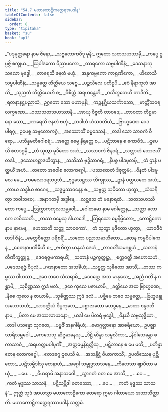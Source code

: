 ```yaml
---
title: "54.7 မဟာကောဋ္ဌိကတ္ထေရအပဒါန"
tableOfContents: false
sidebar:
  order: 8
type: "tipitaka"
basket: "su"
book: "ap1"
---
```



<DynamicBreadcrumb />

<Division number="221" book="ap1">

<Paragraph number="7180" type="verses" book="ap1">
_“ပဒုမုတ္တရော နာမ ဇိနော,_  
_သဗ္ဗလောကဝိဒူ မုနိ;_  
ဣတော သတသဟဿမှိ,_  
_ကပ္ပေ ဥပ္ပဇ္ဇိ စက္ခုမာ._  

</Paragraph>

</Division>
<Division number="222" book="ap1">

<Paragraph number="7181" type="verses" book="ap1">
_ဩဝါဒကော ဝိညာပကော,_  
_တာရကော သဗ္ဗပါဏိနံ;_  
_ဒေသနာကုသလော ဗုဒ္ဓေါ,_  
_တာရေသိ ဇနတံ ဗဟုံ._  

</Paragraph>

</Division>
<Division number="223" book="ap1">

<Paragraph number="7182" type="verses" book="ap1">
_အနုကမ္ပကော ကာရုဏိကော,_  
_ဟိတေသီ သဗ္ဗပါဏိနံ;_  
_သမ္ပတ္တေ တိတ္ထိယေ သဗ္ဗေ,_  
_ပဉ္စသီလေ ပတိဋ္ဌပိ._  

</Paragraph>

</Division>
<Division number="224" book="ap1">

<Paragraph number="7183" type="verses" book="ap1">
_ဧဝံ နိရာကုလံ အာသိ,_  
_သုညတံ တိတ္ထိယေဟိ စ;_  
_ဝိစိတ္တံ အရဟန္တေဟိ,_  
_ဝသီဘူတေဟိ တာဒိဘိ._  

</Paragraph>

</Division>
<Division number="225" book="ap1">

<Paragraph number="7184" type="verses" book="ap1">
_ရတနာနဋ္ဌပညာသံ,_  
ဥဂ္ဂတော သော မဟာမုနိ;_  
_ကဉ္စနဂ္ဃိယသင်္ကာသော,_  
_ဗာတ္တိံသဝရလက္ခဏော._  

</Paragraph>

</Division>
<Division number="226" book="ap1">

<Paragraph number="7185" type="verses" book="ap1">
_ဝဿသတသဟဿာနိ,_  
_အာယု ဝိဇ္ဇတိ တာဝဒေ;_  
_တာဝတာ တိဋ္ဌမာနော သော,_  
_တာရေသိ ဇနတံ ဗဟုံ._  

</Paragraph>

</Division>
<Division number="227" book="ap1">

<Paragraph number="7186" type="verses" book="ap1">
_တဒါဟံ ဟံသဝတိယံ,_  
_ဗြာဟ္မဏော ဝေဒပါရဂူ;_  
ဥပေစ္စ သဗ္ဗလောကဂ္ဂံ,_  
_အဿောသိံ ဓမ္မဒေသနံ._  

</Paragraph>

</Division>
<Division number="228" book="ap1">

<Paragraph number="7187" type="verses" book="ap1">
_တဒါ သော သာဝကံ ဝီရော,_  
_ပဘိန္နမတိဂေါစရံ;_  
_အတ္ထေ ဓမ္မေ နိရုတ္တေ စ,_  
_ပဋိဘာနေ စ ကောဝိဒံ._  

</Paragraph>

</Division>
<Division number="229" book="ap1">

<Paragraph number="7188" type="verses" book="ap1">
_ဌပေသိ ဧတဒဂ္ဂမှိ,_  
_တံ သုတွာ မုဒိတော အဟံ;_  
_သသာဝကံ ဇိနဝရံ,_  
_သတ္တာဟံ ဘောဇယိံ တဒါ._  

</Paragraph>

</Division>
<Division number="230" book="ap1">

<Paragraph number="7189" type="verses" book="ap1">
_ဒုဿေဟစ္ဆာဒယိတွာန,_  
_သသိဿံ ဗုဒ္ဓိသာဂရံ;_  
_နိပစ္စ ပါဒမူလမှိ,_  
_တံ ဌာနံ ပတ္ထယိံ အဟံ._  

</Paragraph>

</Division>
<Division number="231" book="ap1">

<Paragraph number="7190" type="verses" book="ap1">
_တတော အဝေါစ လောကဂ္ဂေါ,_  
_‘ပဿထေတံ ဒိဇုတ္တမံ;_  
_ဝိနတံ ပါဒမူလေ မေ,_  
_ကမလောဒရသပ္ပဘံ._  

</Paragraph>

</Division>
<Division number="232" book="ap1">

<Paragraph number="7191" type="verses" book="ap1">
_ဗုဒ္ဓသေဋ္ဌဿ ဘိက္ခုဿ,_  
_ဌာနံ ပတ္ထယတေ အယံ;_  
_တာယ သဒ္ဓါယ စာဂေန,_  
_သဒ္ဓမ္မဿဝနေန စ._  

</Paragraph>

</Division>
<Division number="233" book="ap1">

<Paragraph number="7192" type="verses" book="ap1">
_သဗ္ဗတ္ထ သုခိတော ဟုတွာ,_  
_သံသရိတွာ ဘဝါဘဝေ;_  
_အနာဂတမှိ အဒ္ဓါနေ,_  
_လစ္ဆသေ တံ မနောရထံ._  

</Paragraph>

</Division>
<Division number="234" book="ap1">

<Paragraph number="7193" type="verses" book="ap1">
_သတသဟဿိတော ကပ္ပေ,_  
_ဩက္ကာကကုလသမ္ဘဝေါ;_  
_ဂေါတမော နာမ ဂေါတ္တေန,_  
_သတ္ထာ လောကေ ဘဝိဿတိ._  

</Paragraph>

</Division>
<Division number="235" book="ap1">

<Paragraph number="7194" type="verses" book="ap1">
_တဿ ဓမ္မေသု ဒါယာဒေါ,_  
_ဩရသော ဓမ္မနိမ္မိတော;_  
_ကောဋ္ဌိကော နာမ နာမေန,_  
_ဟေဿတိ သတ္ထု သာဝကော’._  

</Paragraph>

</Division>
<Division number="236" book="ap1">

<Paragraph number="7195" type="verses" book="ap1">
_တံ သုတွာ မုဒိတော ဟုတွာ,_  
_ယာဝဇီဝံ တဒါ ဇိနံ;_  
_မေတ္တစိတ္တော ပရိစရိံ,_  
_သတော ပညာသမာဟိတော._  

</Paragraph>

</Division>
<Division number="237" book="ap1">

<Paragraph number="7196" type="verses" book="ap1">
_တေန ကမ္မဝိပါကေန,_  
_စေတနာပဏိဓီဟိ စ;_  
_ဇဟိတွာ မာနုသံ ဒေဟံ,_  
_တာဝတိံသမဂစ္ဆဟံ._  

</Paragraph>

</Division>
<Division number="238" book="ap1">

<Paragraph number="7197" type="verses" book="ap1">
_သတာနံ တီဏိက္ခတ္တုဉ္စ,_  
_ဒေဝရဇ္ဇမကာရယိံ;_  
_သတာနံ ပဉ္စက္ခတ္တုဉ္စ,_  
_စက္ကဝတ္တီ အဟောသဟံ._  

</Paragraph>

</Division>
<Division number="239" book="ap1">

<Paragraph number="7198" type="verses" book="ap1">
_ပဒေသရဇ္ဇံ ဝိပုလံ,_  
_ဂဏနာတော အသင်္ခိယံ;_  
_သဗ္ဗတ္ထ သုခိတော အာသိံ,_  
_တဿ ကမ္မဿ ဝါဟသာ._  

</Paragraph>

</Division>
<Division number="240" book="ap1">

<Paragraph number="7199" type="verses" book="ap1">
_ဒုဝေ ဘဝေ သံသရာမိ,_  
_ဒေဝတ္တေ အထ မာနုသေ;_  
_အညံ ဂတိံ န ဂစ္ဆာမိ,_  
_သုစိဏ္ဏဿ ဣဒံ ဖလံ._  

</Paragraph>

</Division>
<Division number="241" book="ap1">

<Paragraph number="7200" type="verses" book="ap1">
_ဒုဝေ ကုလေ ပဇာယာမိ,_  
_ခတ္တိယေ အထ ဗြာဟ္မဏေ;_  
_နီစေ ကုလေ န ဇာယာမိ,_  
_သုစိဏ္ဏဿ ဣဒံ ဖလံ._  

</Paragraph>

</Division>
<Division number="242" book="ap1">

<Paragraph number="7201" type="verses" book="ap1">
_ပစ္ဆိမေ ဘဝေ သမ္ပတ္တေ,_  
_ဗြဟ္မဗန္ဓု အဟောသဟံ;_  
_သာဝတ္ထိယံ ဝိပ္ပကုလေ,_  
_ပစ္စာဇာတော မဟဒ္ဓနေ._  

</Paragraph>

</Division>
<Division number="243" book="ap1">

<Paragraph number="7202" type="verses" book="ap1">
_မာတာ စန္ဒဝတီ နာမ,_  
_ပိတာ မေ အဿလာယနော;_  
_ယဒါ မေ ပိတရံ ဗုဒ္ဓေါ,_  
_ဝိနယီ သဗ္ဗသုဒ္ဓိယာ._  

</Paragraph>

</Division>
<Division number="244" book="ap1">

<Paragraph number="7203" type="verses" book="ap1">
_တဒါ ပသန္နော သုဂတေ,_  
_ပဗ္ဗဇိံ အနဂါရိယံ;_  
_မောဂ္ဂလ္လာနော အာစရိယော,_  
ဥပဇ္ဈာ သာရိသမ္ဘဝေါ._  

</Paragraph>

</Division>
<Division number="245" book="ap1">

<Paragraph number="7204" type="verses" book="ap1">
_ကေသေသု ဆိဇ္ဇမာနေသု,_  
_ဒိဋ္ဌိ ဆိန္နာ သမူလိကာ;_  
_နိဝါသေန္တော စ ကာသာဝံ,_  
_အရဟတ္တမပါပုဏိံ._  

</Paragraph>

</Division>
<Division number="246" book="ap1">

<Paragraph number="7205" type="verses" book="ap1">
_အတ္ထဓမ္မနိရုတ္တီသု,_  
_ပဋိဘာနေ စ မေ မတိ;_  
_ပဘိန္နာ တေန လောကဂ္ဂေါ,_  
_ဧတဒဂ္ဂေ ဌပေသိ မံ._  

</Paragraph>

</Division>
<Division number="247" book="ap1">

<Paragraph number="7206" type="verses" book="ap1">
_အသန္ဒိဋ္ဌံ ဝိယာကာသိံ,_  
ဥပတိဿေန ပုစ္ဆိတော;_  
_ပဋိသမ္ဘိဒါသု တေနာဟံ,_  
_အဂ္ဂေါ သမ္ဗုဒ္ဓသာသနေ._  

</Paragraph>

</Division>
<Division number="248" book="ap1">

<Paragraph number="7207" type="verses" book="ap1">
_ကိလေသာ ဈာပိတာ မယှံ,_  
_ …ပေ… _  
_ဝိဟရာမိ အနာသဝေါ._  

</Paragraph>

</Division>
<Division number="249" book="ap1">

<Paragraph number="7208" type="verses" book="ap1">
_သွာဂတံ ဝတ မေ အာသိ,_  
_ …ပေ… _  
_ကတံ ဗုဒ္ဓဿ သာသနံ._  

</Paragraph>

</Division>
<Division number="250" book="ap1">

<Paragraph number="7209" type="verses" book="ap1">
_ပဋိသမ္ဘိဒါ စတဿော,_  
_ …ပေ… _  
_ကတံ ဗုဒ္ဓဿ သာသနံ”._  

</Paragraph>

<Paragraph number="7210" book="ap1">
ဣတ္ထံ သုဒံ အာယသ္မာ မဟာကောဋ္ဌိကော ထေရော ဣမာ ဂါထာယော အဘာသိတ္ထာတိ.

</Paragraph>
</Division>

<Paragraph number="7211" type="center" book="ap1">
မဟာကောဋ္ဌိကတ္ထေရဿာပဒါနံ သတ္တမံ.
</Paragraph>